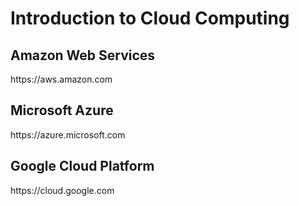 # Introduction to Cloud Computing

## Amazon Web Services

https://aws.amazon.com

## Microsoft Azure

https://azure.microsoft.com

## Google Cloud Platform

https://cloud.google.com

